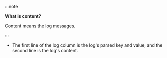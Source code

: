 :::note 

**What is content?**

Content means the log messages.

:::

-   The first line of the log column is the log's parsed key and value, and the second line is the log's content.
